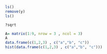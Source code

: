 ```r
ls()
remove(y)
ls()


```


```r
?sqrt
```

```r

A= matrix(1:9, nrow = 3 , ncol = 3)
A
data.frame(c(1,2,3) , c("a","b", "c"))
hist(data.frame(c(1,2,3) , c("a","b", "c")))
```
